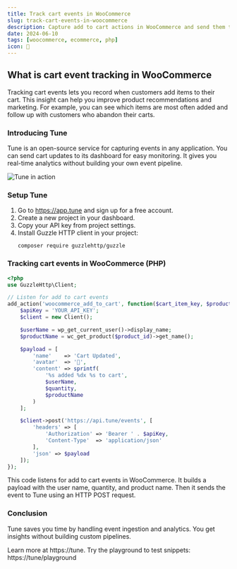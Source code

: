 ```yaml
---
title: Track cart events in WooCommerce
slug: track-cart-events-in-woocommerce
description: Capture add to cart actions in WooCommerce and send them to Tune for real-time insights.
date: 2024-06-10
tags: [woocommerce, ecommerce, php]
icon: 🛒
---
```


## What is cart event tracking in WooCommerce

Tracking cart events lets you record when customers add items to their cart.
This insight can help you improve product recommendations and marketing.
For example, you can see which items are most often added and follow up with customers who abandon their carts.

### Introducing Tune

Tune is an open-source service for capturing events in any application.
You can send cart updates to its dashboard for easy monitoring.
It gives you real-time analytics without building your own event pipeline.

![Tune in action](https://tune/images/misc/ops-usage.jpg)

### Setup Tune

1. Go to https://app.tune and sign up for a free account.
2. Create a new project in your dashboard.
3. Copy your API key from project settings.
4. Install Guzzle HTTP client in your project:
   ```
   composer require guzzlehttp/guzzle
   ```

### Tracking cart events in WooCommerce (PHP)

```php
<?php
use GuzzleHttp\Client;

// Listen for add to cart events
add_action('woocommerce_add_to_cart', function($cart_item_key, $product_id, $quantity) {
    $apiKey = 'YOUR_API_KEY';
    $client = new Client();

    $userName = wp_get_current_user()->display_name;
    $productName = wc_get_product($product_id)->get_name();

    $payload = [
        'name'    => 'Cart Updated',
        'avatar'  => '🛒',
        'content' => sprintf(
            '%s added %dx %s to cart',
            $userName,
            $quantity,
            $productName
        )
    ];

    $client->post('https://api.tune/events', [
        'headers' => [
            'Authorization' => 'Bearer ' . $apiKey,
            'Content-Type'  => 'application/json'
        ],
        'json' => $payload
    ]);
});
```

This code listens for add to cart events in WooCommerce.
It builds a payload with the user name, quantity, and product name.
Then it sends the event to Tune using an HTTP POST request.

### Conclusion

Tune saves you time by handling event ingestion and analytics.
You get insights without building custom pipelines.

Learn more at https://tune.
Try the playground to test snippets: https://tune/playground